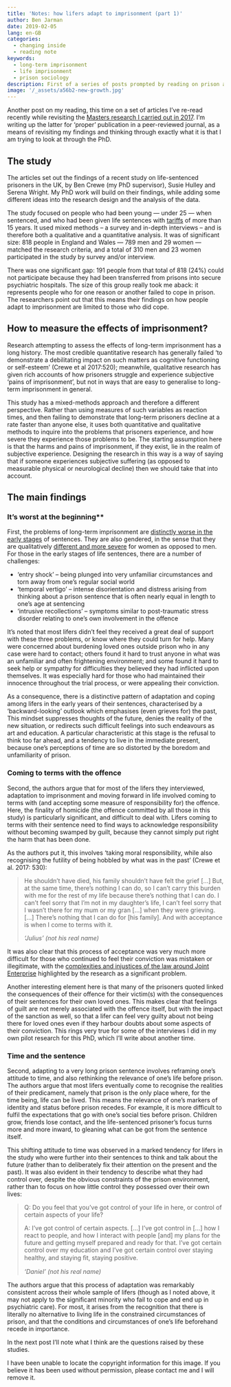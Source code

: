 ```yaml
---
title: 'Notes: how lifers adapt to imprisonment (part 1)'
author: Ben Jarman
date: 2019-02-05
lang: en-GB
categories:
  - changing inside
  - reading note
keywords:
  - long-term imprisonment
  - life imprisonment
  - prison sociology
description: First of a series of posts prompted by reading on prison adaptation
image: '/_assets/a56b2-new-growth.jpg'
---
```


Another post on my reading, this time on a set of articles I've re-read recently while revisiting the [Masters research I carried out in 2017](https://www.repository.cam.ac.uk/handle/1810/286064). I'm writing up the latter for 'proper' publication in a peer-reviewed journal, as a means of revisiting my findings and thinking through exactly what it is that I am trying to look at through the PhD.

## The study

The articles set out the findings of a recent study on life-sentenced prisoners in the UK, by Ben Crewe (my PhD supervisor), Susie Hulley and Serena Wright. My PhD work will build on their findings, while adding some different ideas into the research design and the analysis of the data.

The study focused on people who had been young --- under 25 --- when sentenced, and who had been given life sentences with [tariffs](https://changinginside.co.uk/what-is-a-life-sentence/) of more than 15 years. It used mixed methods -- a survey and in-depth interviews -- and is therefore both a qualitative and a quantitative analysis. It was of significant size: 818 people in England and Wales --- 789 men and 29 women --- matched the research criteria, and a total of 310 men and 23 women participated in the study by survey and/or interview.

There was one significant gap: 191 people from that total of 818 (24%) could not participate because they had been transferred from prisons into secure psychiatric hospitals. The size of this group really took me aback: it represents people who for one reason or another failed to cope in prison. The researchers point out that this means their findings on how people adapt to imprisonment are limited to those who did cope.

## How to measure the effects of imprisonment?

Research attempting to assess the effects of long-term imprisonment has a long history. The most credible quantitative research has generally failed 'to demonstrate a debilitating impact on such matters as cognitive functioning or self-esteem' (Crewe et al 2017:520); meanwhile, qualitative research has given rich accounts of how prisoners struggle and experience subjective 'pains of imprisonment', but not in ways that are easy to generalise to long-term imprisonment in general.

This study has a mixed-methods approach and therefore a different perspective. Rather than using measures of such variables as reaction times, and then failing to demonstrate that long-term prisoners decline at a rate faster than anyone else, it uses both quantitative and qualitative methods to inquire into the problems that prisoners experience, and how severe they experience those problems to be. The starting assumption here is that the harms and pains of imprisonment, if they exist, lie in the realm of subjective experience. Designing the research in this way is a way of saying that if someone experiences subjective suffering (as opposed to measurable physical or neurological decline) then we should take that into account.

## The main findings

### It's worst at the beginning\*\*

First, the problems of long-term imprisonment are [distinctly worse in the early stages](https://doi.org/10.1177%2F1362480616643581) of sentences. They are also gendered, in the sense that they are qualitatively [different and more severe](https://doi.org/10.1093%2Fbjc%2Fazw088) for women as opposed to men. For those in the early stages of life sentences, there are a number of challenges:

-   'entry shock' -- being plunged into very unfamiliar circumstances and torn away from one's regular social world
-   'temporal vertigo' -- intense disorientation and distress arising from thinking about a prison sentence that is often nearly equal in length to one's age at sentencing
-   'intrusive recollections' -- symptoms similar to post-traumatic stress disorder relating to one's own involvement in the offence

It's noted that most lifers didn't feel they received a great deal of support with these three problems, or know where they could turn for help. Many were concerned about burdening loved ones outside prison who in any case were hard to contact; others found it hard to trust anyone in what was an unfamiliar and often frightening environment; and some found it hard to seek help or sympathy for difficulties they believed they had inflicted upon themselves. It was especially hard for those who had maintained their innocence throughout the trial process, or were appealing their conviction.

As a consequence, there is a distinctive pattern of adaptation and coping among lifers in the early years of their sentences, characterised by a 'backward-looking' outlook which emphasises (even grieves for) the past, This mindset suppresses thoughts of the future, denies the reality of the new situation, or redirects such difficult feelings into such endeavours as art and education. A particular characteristic at this stage is the refusal to think too far ahead, and a tendency to live in the immediate present, because one's perceptions of time are so distorted by the boredom and unfamiliarity of prison.

### Coming to terms with the offence

Second, the authors argue that for most of the lifers they interviewed, adaptation to imprisonment and moving forward in life involved coming to terms with (and accepting some measure of responsibility for) the offence. Here, the finality of homicide (the offence committed by all those in this study) is particularly significant, and difficult to deal with. Lifers coming to terms with their sentence need to find ways to acknowledge responsibility without becoming swamped by guilt, because they cannot simply put right the harm that has been done.

As the authors put it, this involves 'taking moral responsibility, while also recognising the futility of being hobbled by what was in the past' (Crewe et al. 2017: 530):

> He shouldn't have died, his family shouldn't have felt the grief \[...\] But, at the same time, there's nothing I can do, so I can't carry this burden with me for the rest of my life because there's nothing that I can do. I can't feel sorry that I'm not in my daughter's life, I can't feel sorry that I wasn't there for my mum or my gran \[...\] when they were grieving. \[...\] There's nothing that I can do for \[his family\]. And with acceptance is when I come to terms with it.
> 
> *'Julius' (not his real name)*

It was also clear that this process of acceptance was very much more difficult for those who continued to feel their conviction was mistaken or illegitimate, with the [complexities and injustices of the law around Joint Enterprise](https://youtu.be/UjBwCmwpvMI) highlighted by the research as a significant problem.

Another interesting element here is that many of the prisoners quoted linked the consequences of their offence for their victim(s) with the consequences of their sentences for their own loved ones. This makes clear that feelings of guilt are not merely associated with the offence itself, but with the impact of the sanction as well, so that a lifer can feel very guilty about not being there for loved ones even if they harbour doubts about some aspects of their conviction. This rings very true for some of the interviews I did in my own pilot research for this PhD, which I'll write about another time.

### Time and the sentence

Second, adapting to a very long prison sentence involves reframing one's attitude to time, and also rethinking the relevance of one's life before prison. The authors argue that most lifers eventually come to recognise the realities of their predicament, namely that prison is the only place where, for the time being, life can be lived. This means the relevance of one's markers of identity and status before prison recedes. For example, it is more difficult to fulfil the expectations that go with one's social ties before prison. Children grow, friends lose contact, and the life-sentenced prisoner's focus turns more and more inward, to gleaning what can be got from the sentence itself.

This shifting attitude to time was observed in a marked tendency for lifers in the study who were further into their sentences to think and talk about the future (rather than to deliberately fix their attention on the present and the past). It was also evident in their tendency to describe what they had control over, despite the obvious constraints of the prison environment, rather than to focus on how little control they possessed over their own lives:

> Q: Do you feel that you've got control of your life in here, or control of certain aspects of your life?
> 
> A: I've got control of certain aspects. \[...\] I've got control in \[...\] how I react to people, and how I interact with people \[and\] my plans for the future and getting myself prepared and ready for that. I've got certain control over my education and I've got certain control over staying healthy, and staying ﬁt, staying positive. 
> 
> *'Daniel' (not his real name)*

The authors argue that this process of adaptation was remarkably consistent across their whole sample of lifers (though as I noted above, it may not apply to the significant minority who fail to cope and end up in psychiatric care). For most, it arises from the recognition that there is literally no alternative to living life in the constrained circumstances of prison, and that the conditions and circumstances of one's life beforehand recede in importance.

In the next post I'll note what I think are the questions raised by these studies.

::: {.callout-note}
I have been unable to locate the copyright information for this image. If you believe it has been used without permission, please contact me and I will remove it.
:::